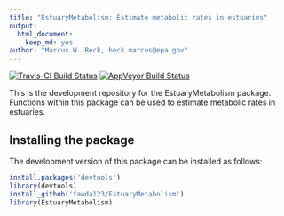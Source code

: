 ```yaml
---
title: "EstuaryMetabolism: Estimate metabolic rates in estuaries"
output: 
  html_document:
    keep_md: yes
author: "Marcus W. Beck, beck.marcus@epa.gov"
---
```

[![Travis-CI Build Status](https://travis-ci.org/fawda123/EstuaryMetabolism.svg?branch=master)](https://travis-ci.org/fawda123/EstuaryMetabolism)
[![AppVeyor Build Status](https://ci.appveyor.com/api/projects/status/github/fawda123/EstuaryMetabolism?branch=master&svg=true)](https://ci.appveyor.com/project/fawda123/EstuaryMetabolism)

This is the development repository for the EstuaryMetabolism package. Functions within this package can be used to estimate metabolic rates in estuaries.

## Installing the package

The development version of this package can be installed as follows:

```r
install.packages('devtools')
library(devtools)
install_github('fawda123/EstuaryMetabolism')
library(EstuaryMetabolism)
```
